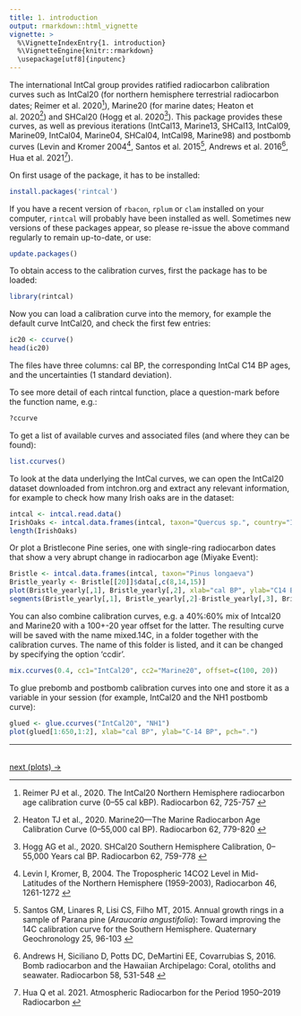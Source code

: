 ```yaml
---
title: 1. introduction
output: rmarkdown::html_vignette
vignette: >
  %\VignetteIndexEntry{1. introduction}
  %\VignetteEngine{knitr::rmarkdown}
  \usepackage[utf8]{inputenc}
---
```


The international IntCal group provides ratified radiocarbon calibration curves such as IntCal20 (for northern hemisphere terrestrial radiocarbon dates; Reimer et al. 2020[^1]), Marine20 (for marine dates; Heaton et al. 2020[^2]) and SHCal20 (Hogg et al. 2020[^3]). This package provides these curves, as well as previous iterations (IntCal13, Marine13, SHCal13, IntCal09, Marine09, IntCal04, Marine04, SHCal04, IntCal98, Marine98) and postbomb curves (Levin and Kromer 2004[^4], Santos et al. 2015[^5], Andrews et al. 2016[^6], Hua et al. 2021[^7]).

On first usage of the package, it has to be installed: 

```r
install.packages('rintcal')
``` 

If you have a recent version of `rbacon`, `rplum` or `clam` installed on your computer, `rintcal` will probably have been installed as well. Sometimes new versions of these packages appear, so please re-issue the above command regularly to remain up-to-date, or use:

```r
update.packages()
``` 

To obtain access to the calibration curves, first the package has to be loaded:

```r
library(rintcal)
```

Now you can load a calibration curve into the memory, for example the default curve IntCal20, and check the first few entries:

```r
ic20 <- ccurve()
head(ic20)
```

The files have three columns: cal BP, the corresponding IntCal C14 BP ages, and the uncertainties (1 standard deviation). 

To see more detail of each rintcal function, place a question-mark before the function name, e.g.:

```r
?ccurve
```

To get a list of available curves and associated files (and where they can be found):

```r
list.ccurves()
```

To look at the data underlying the IntCal curves, we can open the IntCal20 dataset downloaded from intchron.org and extract any relevant information, for example to check how many Irish oaks are in the dataset:

```r
intcal <- intcal.read.data()
IrishOaks <- intcal.data.frames(intcal, taxon="Quercus sp.", country="Ireland")
length(IrishOaks)
```

Or plot a Bristlecone Pine series, one with single-ring radiocarbon dates that show a very abrupt change in radiocarbon age (Miyake Event):

```r
Bristle <- intcal.data.frames(intcal, taxon="Pinus longaeva")
Bristle_yearly <- Bristle[[20]]$data[,c(8,14,15)]
plot(Bristle_yearly[,1], Bristle_yearly[,2], xlab="cal BP", ylab="C14 BP")
segments(Bristle_yearly[,1], Bristle_yearly[,2]-Bristle_yearly[,3], Bristle_yearly[,1], Bristle_yearly[,2]+Bristle_yearly[,3])
```

You can also combine calibration curves, e.g. a 40%:60% mix of Intcal20 and Marine20 with a 100+-20 year offset for the latter. The resulting curve will be saved with the name mixed.14C, in a folder together with the calibration curves. The name of this folder is listed, and it can be changed by specifying the option 'ccdir'.

```r
mix.ccurves(0.4, cc1="IntCal20", cc2="Marine20", offset=c(100, 20))
```

To glue prebomb and postbomb calibration curves into one and store it as a variable in your session (for example, IntCal20 and the NH1 postbomb curve):

```r
glued <- glue.ccurves("IntCal20", "NH1")
plot(glued[1:650,1:2], xlab="cal BP", ylab="C-14 BP", pch=".")
```

***

<br>
[next (plots) ->](./plots.html)
<br>

[^1]: Reimer PJ et al., 2020. The IntCal20 Northern Hemisphere radiocarbon age calibration curve (0–55 cal kBP). Radiocarbon 62, 725-757 <!-- [doi:10.1017/RDC.2020.41](http://dx.doi.org/10.1017/RDC.2020.41){target="_blank"} -->

[^2]: Heaton TJ et al., 2020. Marine20—The Marine Radiocarbon Age Calibration Curve (0–55,000 cal BP). Radiocarbon 62, 779-820 <!--[doi:10.1017/RDC.2020.68](http://dx.doi.org/10.1017/RDC.2020.68){target="_blank"} -->

[^3]: Hogg AG et al., 2020. SHCal20 Southern Hemisphere Calibration, 0–55,000 Years cal BP. Radiocarbon 62, 759-778 <!--[doi:10.1017/RDC.2020.59](http://dx.doi.org/10.1017/RDC.2020.59){target="_blank"} -->

[^4]: Levin I, Kromer, B,  2004. The Tropospheric 14CO2 Level in Mid-Latitudes of the Northern Hemisphere (1959-2003), Radiocarbon 46, 1261-1272 <!--[doi:10.1017/S0033822200033130](http://dx.doi.org/10.1017/S0033822200033130){target="_blank"} -->

[^5]: Santos GM, Linares R, Lisi CS, Filho MT, 2015. Annual growth rings in a sample of Parana pine (*Araucaria angustifolia*): Toward improving the 14C calibration curve for the Southern Hemisphere. Quaternary Geochronology 25, 96-103 <!--[doi:10.1016/j.quageo.2014.10.004](http://dx.doi.org/10.1016/j.quageo.2014.10.004){target="_blank"} -->

[^6]: Andrews H, Siciliano D, Potts DC, DeMartini EE, Covarrubias S, 2016. Bomb radiocarbon and the Hawaiian Archipelago: Coral, otoliths and seawater. Radiocarbon 58, 531-548 <!--[doi:10.1017/RDC.2016.32](http://dx.doi.org/10.1017/RDC.2016.32){target="_blank"} -->

[^7]: Hua Q et al. 2021. Atmospheric Radiocarbon for the Period 1950–2019 Radiocarbon <!--[doi:10.2458/azu_js_rc.v55i2.16177](http://dx.doi.org/10.2458/azu_js_rc.v55i2.16177){target="_blank"} -->

